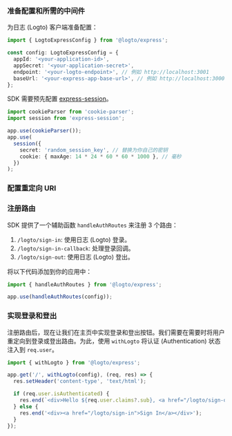 
### 准备配置和所需的中间件

为日志 (Logto) 客户端准备配置：

```ts title="app.ts"
import { LogtoExpressConfig } from '@logto/express';

const config: LogtoExpressConfig = {
  appId: '<your-application-id>',
  appSecret: '<your-application-secret>',
  endpoint: '<your-logto-endpoint>', // 例如 http://localhost:3001
  baseUrl: '<your-express-app-base-url>', // 例如 http://localhost:3000
};
```

SDK 需要预先配置 [express-session](https://www.npmjs.com/package/express-session)。

```ts title="app.ts"
import cookieParser from 'cookie-parser';
import session from 'express-session';

app.use(cookieParser());
app.use(
  session({
    secret: 'random_session_key', // 替换为你自己的密钥
    cookie: { maxAge: 14 * 24 * 60 * 60 * 1000 }, // 毫秒
  })
);
```

### 配置重定向 URI

<SignInFlowSummary />

<AssumingUrl />

<WebConfigureRedirectUris />

### 注册路由

SDK 提供了一个辅助函数 `handleAuthRoutes` 来注册 3 个路由：

1. `/logto/sign-in`: 使用日志 (Logto) 登录。
2. `/logto/sign-in-callback`: 处理登录回调。
3. `/logto/sign-out`: 使用日志 (Logto) 登出。

将以下代码添加到你的应用中：

```ts title="app.ts"
import { handleAuthRoutes } from '@logto/express';

app.use(handleAuthRoutes(config));
```

### 实现登录和登出

注册路由后，现在让我们在主页中实现登录和登出按钮。我们需要在需要时将用户重定向到登录或登出路由。为此，使用 `withLogto` 将认证 (Authentication) 状态注入到 `req.user`。

```ts title="app.ts"
import { withLogto } from '@logto/express';

app.get('/', withLogto(config), (req, res) => {
  res.setHeader('content-type', 'text/html');

  if (req.user.isAuthenticated) {
    res.end(`<div>Hello ${req.user.claims?.sub}, <a href="/logto/sign-out">Sign Out</a></div>`);
  } else {
    res.end('<div><a href="/logto/sign-in">Sign In</a></div>');
  }
});
```

<Checkpoint />
